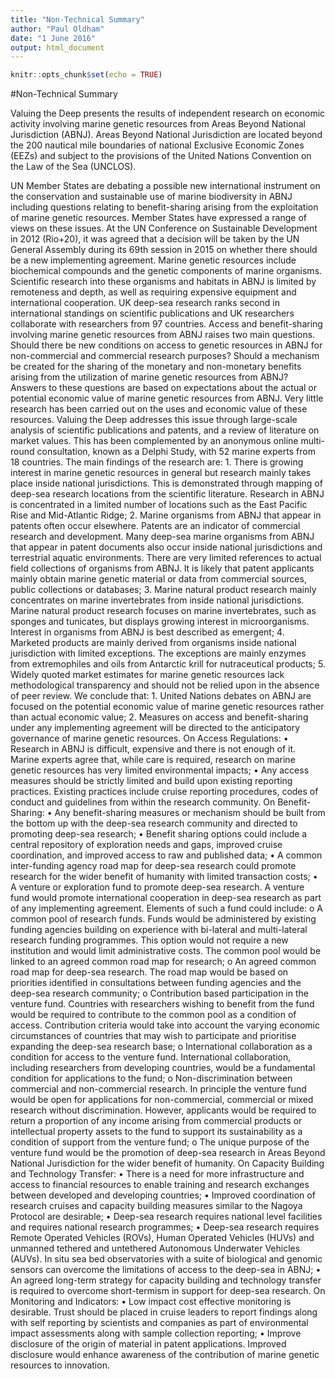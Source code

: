 ```yaml
---
title: "Non-Technical Summary"
author: "Paul Oldham"
date: "1 June 2016"
output: html_document
---
```


```r
knitr::opts_chunk$set(echo = TRUE)
```

#Non-Technical Summary

Valuing the Deep presents the results of independent research on economic activity involving marine genetic resources from Areas Beyond National Jurisdiction (ABNJ). Areas Beyond National Jurisdiction are located beyond the 200 nautical mile boundaries of national Exclusive Economic Zones (EEZs) and subject to the provisions of the United Nations Convention on the Law of the Sea (UNCLOS). 

UN Member States are debating a possible new international instrument on the conservation and sustainable use of marine biodiversity in ABNJ including questions relating to benefit-sharing arising from the exploitation of marine genetic resources. Member States have expressed a range of views on these issues. At the UN Conference on Sustainable Development in 2012 (Rio+20), it was agreed that a decision will be taken by the UN General Assembly during its 69th session in 2015 on whether there should be a new implementing agreement. 
Marine genetic resources include biochemical compounds and the genetic components of marine organisms. Scientific research into these organisms and habitats in ABNJ is limited by remoteness and depth, as well as requiring expensive equipment and international cooperation. UK deep-sea research ranks second in international standings on scientific publications and UK researchers collaborate with researchers from 97 countries. 
Access and benefit-sharing involving marine genetic resources from ABNJ raises two main questions. Should there be new conditions on access to genetic resources in ABNJ for non-commercial and commercial research purposes? Should a mechanism be created for the sharing of the monetary and non-monetary benefits arising from the utilization of marine genetic resources from ABNJ? 
Answers to these questions are based on expectations about the actual or potential economic value of marine genetic resources from ABNJ. Very little research has been carried out on the uses and economic value of these resources. Valuing the Deep addresses this issue through large-scale analysis of scientific publications and patents, and a review of literature on market values. This has been complemented by an anonymous online multi-round consultation, known as a Delphi Study, with 52 marine experts from 18 countries. 
The main findings of the research are:
1. There is growing interest in marine genetic resources in general but research mainly takes place inside national jurisdictions. This is demonstrated through mapping of deep-sea research locations from the scientific literature. Research in ABNJ is concentrated in a limited number of locations such as the East Pacific Rise and Mid-Atlantic Ridge; 
2. Marine organisms from ABNJ that appear in patents often occur elsewhere. Patents are an indicator of commercial research and development. Many deep-sea marine organisms from ABNJ that appear in patent documents also occur inside national jurisdictions and terrestrial aquatic environments. There are very limited references to actual field collections of organisms from ABNJ. It is likely that patent applicants mainly obtain marine genetic material or data from commercial sources, public collections or databases;
3. Marine natural product research mainly concentrates on marine invertebrates from inside national jurisdictions. Marine natural product research focuses on marine invertebrates, such as sponges and tunicates, but displays growing interest in microorganisms. Interest in organisms from ABNJ is best described as emergent;
4. Marketed products are mainly derived from organisms inside national jurisdiction with limited exceptions. The exceptions are mainly enzymes from extremophiles and oils from Antarctic krill for nutraceutical products; 
5. Widely quoted market estimates for marine genetic resources lack methodological transparency and should not be relied upon in the absence of peer review.
We conclude that:
1. United Nations debates on ABNJ are focused on the potential economic value of marine genetic resources rather than actual economic value;
2. Measures on access and benefit-sharing under any implementing agreement will be directed to the anticipatory governance of marine genetic resources.
On Access Regulations: 
•	Research in ABNJ is difficult, expensive and there is not enough of it. Marine experts agree that, while care is required, research on marine genetic resources has very limited environmental impacts; 
•	Any access measures should be strictly limited and build upon existing reporting practices. Existing practices include cruise reporting procedures, codes of conduct and guidelines from within the research community. 
On Benefit-Sharing: 
•	Any benefit-sharing measures or mechanism should be built from the bottom up with the deep-sea research community and directed to promoting deep-sea research; 
•	Benefit sharing options could include a central repository of exploration needs and gaps, improved cruise coordination, and improved access to raw and published data; 
•	A common inter-funding agency road map for deep-sea research could promote research for the wider benefit of humanity with limited transaction costs; 
•	A venture or exploration fund to promote deep-sea research. A venture fund would promote international cooperation in deep-sea research as part of any implementing agreement. Elements of such a fund could include:
o	A common pool of research funds. Funds would be administered by existing funding agencies building on experience with bi-lateral and multi-lateral research funding programmes. This option would not require a new institution and would limit administrative costs. The common pool would be linked to an agreed common road map for research;
o	An agreed common road map for deep-sea research. The road map would be based on priorities identified in consultations between funding agencies and the deep-sea research community;
o	Contribution based participation in the venture fund. Countries with researchers wishing to benefit from the fund would be required to contribute to the common pool as a condition of access. Contribution criteria would take into account the varying economic circumstances of countries that may wish to participate and prioritise expanding the deep-sea research base;
o	International collaboration as a condition for access to the venture fund. International collaboration, including researchers from developing countries, would be a fundamental condition for applications to the fund;
o	Non-discrimination between commercial and non-commercial research. In principle the venture fund would be open for applications for non-commercial, commercial or mixed research without discrimination. However, applicants would be required to return a proportion of any income arising from commercial products or intellectual property assets to the fund to support its sustainability as a condition of support from the venture fund; 
o	The unique purpose of the venture fund would be the promotion of deep-sea research in Areas Beyond National Jurisdiction for the wider benefit of humanity. 
On Capacity Building and Technology Transfer:
•	There is a need for more infrastructure and access to financial resources to enable training and research exchanges between developed and developing countries;
•	Improved coordination of research cruises and capacity building measures similar to the Nagoya Protocol are desirable;
•	Deep-sea research requires national level facilities and requires national research programmes;
•	Deep-sea research requires Remote Operated Vehicles (ROVs), Human Operated Vehicles (HUVs) and unmanned tethered and untethered Autonomous Underwater Vehicles (AUVs). In situ sea bed observatories with a suite of biological and genomic sensors can overcome the limitations of access to the deep-sea in ABNJ;
•	An agreed long-term strategy for capacity building and technology transfer is required to overcome short-termism in support for deep-sea research. 
On Monitoring and Indicators:
•	Low impact cost effective monitoring is desirable. Trust should be placed in cruise leaders to report findings along with self reporting by scientists and companies as part of environmental impact assessments along with sample collection reporting;
•	Improve disclosure of the origin of material in patent applications. Improved disclosure would enhance awareness of the contribution of marine genetic resources to innovation. 
